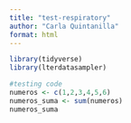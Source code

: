 ```yaml
---
title: "test-respiratory"
author: "Carla Quintanilla"
format: html
---
```


```r
library(tidyverse)
library(lterdatasampler)
```

```r
#testing code 
numeros <- c(1,2,3,4,5,6)
numeros_suma <- sum(numeros)
numeros_suma
```

